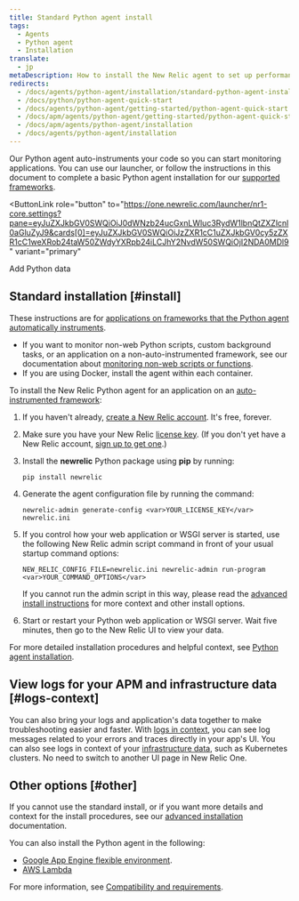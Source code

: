 ```yaml
---
title: Standard Python agent install
tags:
  - Agents
  - Python agent
  - Installation
translate:
  - jp
metaDescription: How to install the New Relic agent to set up performance monitoring for a Python application.
redirects:
  - /docs/agents/python-agent/installation/standard-python-agent-install
  - /docs/python/python-agent-quick-start
  - /docs/agents/python-agent/getting-started/python-agent-quick-start
  - /docs/apm/agents/python-agent/getting-started/python-agent-quick-start
  - /docs/apm/agents/python-agent/installation
  - /docs/agents/python-agent/installation
---
```


Our Python agent auto-instruments your code so you can start monitoring applications. You can use our launcher, or follow the instructions in this document to complete a basic Python agent installation for our [supported frameworks](/docs/agents/python-agent/getting-started/instrumented-python-packages).

<ButtonLink
  role="button"
  to="https://one.newrelic.com/launcher/nr1-core.settings?pane=eyJuZXJkbGV0SWQiOiJ0dWNzb24ucGxnLWluc3RydW1lbnQtZXZlcnl0aGluZyJ9&cards[0]=eyJuZXJkbGV0SWQiOiJzZXR1cC1uZXJkbGV0cy5zZXR1cC1weXRob24taW50ZWdyYXRpb24iLCJhY2NvdW50SWQiOjI2NDA0MDl9"
  variant="primary"
>
  Add Python data
</ButtonLink>

## Standard installation [#install]

These instructions are for [applications on frameworks that the Python agent automatically instruments](/docs/agents/python-agent/getting-started/instrumented-python-packages).

* If you want to monitor non-web Python scripts, custom background tasks, or an application on a non-auto-instrumented framework, see our documentation about [monitoring non-web scripts or functions](/docs/agents/python-agent/supported-features/python-background-tasks).
* If you are using Docker, install the agent within each container.

To install the New Relic Python agent for an application on an [auto-instrumented framework](/docs/agents/python-agent/getting-started/instrumented-python-packages):

1. If you haven't already, [create a New Relic account](https://newrelic.com/signup). It's free, forever.

2. Make sure you have your New Relic [license key](/docs/subscriptions/license-key). (If you don't yet have a New Relic account, [sign up to get one](https://newrelic.com/signup).)
3. Install the **newrelic** Python package using **pip** by running:

   ```
   pip install newrelic
   ```
4. Generate the agent configuration file by running the command:

   ```
   newrelic-admin generate-config <var>YOUR_LICENSE_KEY</var> newrelic.ini
   ```
5. If you control how your web application or WSGI server is started, use the following New Relic admin script command in front of your usual startup command options:

   ```
   NEW_RELIC_CONFIG_FILE=newrelic.ini newrelic-admin run-program <var>YOUR_COMMAND_OPTIONS</var>
   ```

   If you cannot run the admin script in this way, please read the [advanced install instructions](/docs/agents/python-agent/installation-configuration/python-agent-installation) for more context and other install options.
6. Start or restart your Python web application or WSGI server. Wait five minutes, then go to the New Relic UI to view your data.

For more detailed installation procedures and helpful context, see [Python agent installation](/docs/agents/python-agent/installation-configuration/python-agent-installation).

## View logs for your APM and infrastructure data [#logs-context]

You can also bring your logs and application's data together to make troubleshooting easier and faster. With [logs in context](/docs/logs/logs-context/configure-logs-context-python/), you can see log messages related to your errors and traces directly in your app's UI. You can also see logs in context of your [infrastructure data](/docs/logs/forward-logs/forward-your-logs-using-infrastructure-agent/), such as Kubernetes clusters. No need to switch to another UI page in New Relic One.

## Other options [#other]

If you cannot use the standard install, or if you want more details and context for the install procedures, see our [advanced installation](/docs/agents/python-agent/installation-configuration/python-agent-installation) documentation. 

You can also install the Python agent in the following:

* [Google App Engine flexible environment](/docs/agents/python-agent/hosting-services/install-new-relic-python-agent-gae-flexible-environment). 
* [AWS Lambda](/docs/serverless-function-monitoring/aws-lambda-monitoring/enable-lambda-monitoring/instrument-example/)

For more information, see [Compatibility and requirements](/docs/agents/python-agent/getting-started/compatibility-requirements-python-agent).
